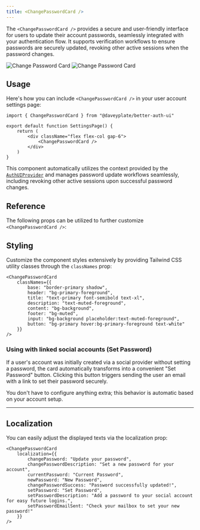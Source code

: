 ```yaml
---
title: <ChangePasswordCard />
---
```


The `<ChangePasswordCard />` provides a secure and user-friendly interface for users to update their account passwords, seamlessly integrated with your authentication flow. It supports verification workflows to ensure passwords are securely updated, revoking other active sessions when the password changes.

<img alt="Change Password Card" src="/screenshots/change-password-card-dark.png" className="rounded-xl hidden dark:block w-lg mt-0 mb-0" />
<img alt="Change Password Card" src="/screenshots/change-password-card-light.png" className="rounded-xl dark:hidden w-lg mt-0 mb-0" />

## Usage

Here's how you can include `<ChangePasswordCard />` in your user account settings page:

```tsx
import { ChangePasswordCard } from "@daveyplate/better-auth-ui"

export default function SettingsPage() {
    return (
        <div className="flex flex-col gap-6">
            <ChangePasswordCard />
        </div>
    )
}
```

This component automatically utilizes the context provided by the [`AuthUIProvider`](/components/auth-ui-provider) and manages password update workflows seamlessly, including revoking other active sessions upon successful password changes.

## Reference

The following props can be utilized to further customize `<ChangePasswordCard />`:

<AutoTypeTable path="../src/components/settings/change-password-card.tsx" name="ChangePasswordCardProps" />

## Styling

Customize the component styles extensively by providing Tailwind CSS utility classes through the `classNames` prop:

```tsx
<ChangePasswordCard
    classNames={{
        base: "border-primary shadow",
        header: "bg-primary-foreground",
        title: "text-primary font-semibold text-xl",
        description: "text-muted-foreground",
        content: "bg-background",
        footer: "bg-muted",
        input: "bg-background placeholder:text-muted-foreground",
        button: "bg-primary hover:bg-primary-foreground text-white"
    }}
/>
```

### Using with linked social accounts (Set Password)

If a user's account was initially created via a social provider without setting a password, the card automatically transforms into a convenient "Set Password" button. Clicking this button triggers sending the user an email with a link to set their password securely.

You don't have to configure anything extra; this behavior is automatic based on your account setup.

---

## Localization

You can easily adjust the displayed texts via the localization prop:

```tsx
<ChangePasswordCard
    localization={{
        changePassword: "Update your password",
        changePasswordDescription: "Set a new password for your account",
        currentPassword: "Current Password",
        newPassword: "New Password",
        changePasswordSuccess: "Password successfully updated!",
        setPassword: "Set Password",
        setPasswordDescription: "Add a password to your social account for easy future logins.",
        setPasswordEmailSent: "Check your mailbox to set your new password!"
    }}
/>
```